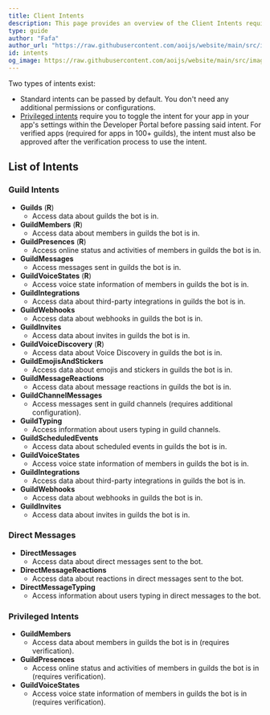 ```yaml
---
title: Client Intents
description: This page provides an overview of the Client Intents required for various functionalities.
type: guide
author: "Fafa"
author_url: "https://raw.githubusercontent.com/aoijs/website/main/src/images/contributors/fafa.png"
id: intents
og_image: https://raw.githubusercontent.com/aoijs/website/main/src/images/og/6.png
---
```


Two types of intents exist:

- Standard intents can be passed by default. You don't need any additional permissions or configurations.
- [Privileged intents](https://discord.com/developers/docs/topics/gateway#privileged-intents) require you to toggle the intent for your app in your app's settings within the Developer Portal before passing said intent. For verified apps (required for apps in 100+ guilds), the intent must also be approved after the verification process to use the intent.

## List of Intents

### Guild Intents

- **Guilds** (**R**)
  - Access data about guilds the bot is in.
- **GuildMembers** (**R**)
  - Access data about members in guilds the bot is in.
- **GuildPresences** (**R**)
  - Access online status and activities of members in guilds the bot is in.
- **GuildMessages**
  - Access messages sent in guilds the bot is in.
- **GuildVoiceStates** (**R**)
  - Access voice state information of members in guilds the bot is in.
- **GuildIntegrations**
  - Access data about third-party integrations in guilds the bot is in.
- **GuildWebhooks**
  - Access data about webhooks in guilds the bot is in.
- **GuildInvites**
  - Access data about invites in guilds the bot is in.
- **GuildVoiceDiscovery** (**R**)
  - Access data about Voice Discovery in guilds the bot is in.
- **GuildEmojisAndStickers**
  - Access data about emojis and stickers in guilds the bot is in.
- **GuildMessageReactions**
  - Access data about message reactions in guilds the bot is in.
- **GuildChannelMessages**
  - Access messages sent in guild channels (requires additional configuration).
- **GuildTyping**
  - Access information about users typing in guild channels.
- **GuildScheduledEvents**
  - Access data about scheduled events in guilds the bot is in.
- **GuildVoiceStates**
  - Access voice state information of members in guilds the bot is in.
- **GuildIntegrations**
  - Access data about third-party integrations in guilds the bot is in.
- **GuildWebhooks**
  - Access data about webhooks in guilds the bot is in.
- **GuildInvites**
  - Access data about invites in guilds the bot is in.

### Direct Messages

- **DirectMessages**
  - Access data about direct messages sent to the bot.
- **DirectMessageReactions**
  - Access data about reactions in direct messages sent to the bot.
- **DirectMessageTyping**
  - Access information about users typing in direct messages to the bot.

### Privileged Intents

- **GuildMembers**
  - Access data about members in guilds the bot is in (requires verification).
- **GuildPresences**
  - Access online status and activities of members in guilds the bot is in (requires verification).
- **GuildVoiceStates**
  - Access voice state information of members in guilds the bot is in (requires verification).
